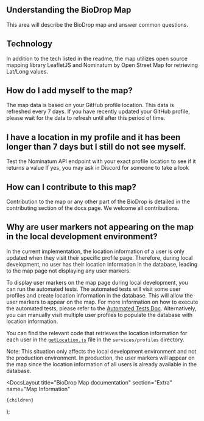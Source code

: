 
## Understanding the BioDrop Map

This area will describe the BioDrop map and answer common questions.

## Technology

In addition to the tech listed in the <Link href="https://github.com/EddieHubCommunity/BioDrop/blob/main/README.md">readme</Link>, the map utilizes open source mapping library <Link href="https://leafletjs.com/">LeafletJS</Link> and <Link href="https://nominatim.openstreetmap.org/ui/search.html?q=">Nominatum</Link> by Open Street Map for retrieving Lat/Long values.

## How do I add myself to the map?

The map data is based on your <Link href="https://docs.github.com/en/account-and-profile/setting-up-and-managing-your-github-profile/customizing-your-profile/personalizing-your-profile#setting-your-location-and-time-zone">GitHub profile location</Link>. This data is refreshed every 7 days. If you have recently updated your GitHub profile, please wait for the data to refresh until after this period of time.

## I have a location in my profile and it has been longer than 7 days but I still do not see myself.

Test the <Link href="https://nominatim.openstreetmap.org/ui/search.html?q=">Nominatum API endpoint</Link> with your exact profile location to see if it returns a value
If yes, you may ask in Discord for someone to take a look

## How can I contribute to this map?

Contribution to the map or any other part of the BioDrop is detailed in the <Link href="/docs">contributing section</Link> of the docs page. We welcome all contributions.

## Why are user markers not appearing on the map in the local development environment?

In the current implementation, the location information of a user is only updated when they visit their specific profile page. Therefore, during local development, no user has their location information in the database, leading to the map page not displaying any user markers.

To display user markers on the map page during local development, you can run the automated tests. The automated tests will visit some user profiles and create location information in the database. This will allow the user markers to appear on the map. For more information on how to execute the automated tests, please refer to the [Automated Tests Doc](https://biodrop.io/docs/contributing/automated-tests). Alternatively, you can manually visit multiple user profiles to populate the database with location information.

You can find the relevant code that retrieves the location information for each user in the [`getLocation.js`](https://github.com/EddieHubCommunity/BioDrop/blob/main/services/profiles/getLocation.js) file in the `services/profiles` directory.

Note: This situation only affects the local development environment and not the production environment. In production, the user markers will appear on the map since the location information of all users is already available in the database.

  <DocsLayout
    title="BioDrop Map documentation"
    section="Extra"
    name="Map Information"
  >
    {children}
  </DocsLayout>
);
